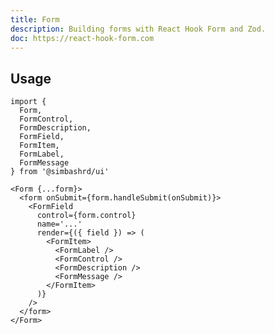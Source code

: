 ```yaml
---
title: Form
description: Building forms with React Hook Form and Zod.
doc: https://react-hook-form.com
---
```


<ComponentPreview name='form/form' />

## Usage

```tsx
import {
  Form,
  FormControl,
  FormDescription,
  FormField,
  FormItem,
  FormLabel,
  FormMessage
} from '@simbashrd/ui'
```

```tsx
<Form {...form}>
  <form onSubmit={form.handleSubmit(onSubmit)}>
    <FormField
      control={form.control}
      name='...'
      render={({ field }) => (
        <FormItem>
          <FormLabel />
          <FormControl />
          <FormDescription />
          <FormMessage />
        </FormItem>
      )}
    />
  </form>
</Form>
```
